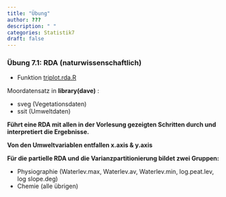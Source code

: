 ```yaml
---
title: "Übung"
author: ???
description: " "
categories: Statistik7
draft: false
---
```


### Übung 7.1: RDA (naturwissenschaftlich)

- Funktion [triplot.rda.R](triplot.rda.R)

Moordatensatz in **library(dave)** :

- sveg (Vegetationsdaten)
- ssit (Umweltdaten)


**Führt eine RDA mit allen in der Vorlesung gezeigten Schritten durch und interpretiert die Ergebnisse.**

**Von den Umweltvariablen entfallen x.axis & y.axis**

**Für die partielle RDA und die Varianzpartitionierung bildet zwei Gruppen:**

- Physiographie (Waterlev.max, Waterlev.av, Waterlev.min, log.peat.lev, log
  slope.deg)
- Chemie (alle übrigen)
